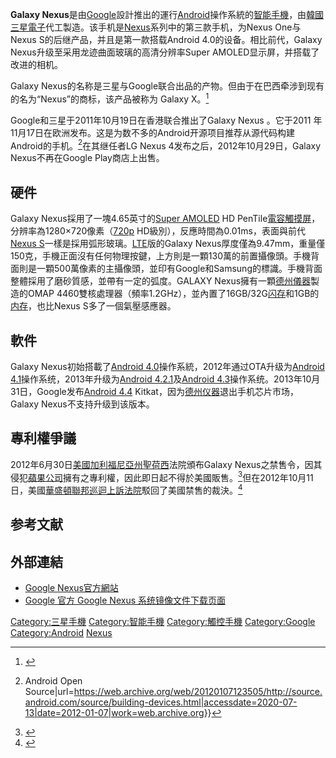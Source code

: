 {{Untranslated-jargon}}
{{noteTA
|G1=IT
}}
{{Infobox Mobile phone
| name            = Galaxy Nexus
| image           = Galaxy Nexus Logo.png
| image2          = Samsung_Galaxy_Nexus_Render.png
| imagesize       = 300
| caption         =
| manufacturer    = [[三星電子|三星電子]]
| series          = [[Google_Nexus|Google Nexus]], [[Samsung_Galaxy|Samsung Galaxy]]
| model           = GT-i9250
| carrier         = '''US''' [[Verizon_Wireless|Verizon]], [[Sprint_Nextel|Sprint]]<br />'''South Korea''' KT, [[SK_Telecom|SKT]]
| networks        = '''[[GSM|GSM]]'''/'''[[GPRS|GPRS]]'''/'''[[EDGE|EDGE]]''' 850/900/1800/1900 <br />
'''[[HSPA+|HSPA+]]''' 850/900/1700/1900/2100 <br />
''[[HSPA|HSDPA]]'' 21 Mbps <br />
''[[HSPA|HSUPA]]'' 5.76 Mbps <br />
'''[[LTE|LTE]]''' ([[Verizon_Wireless|Verizon]], [[Sprint_Nextel|Sprint]])
| released        = {{Start date|2011|11|17}}
| available       = 2011年10月19日
| predecessor     = [[Nexus_S|Nexus S]]
| successor       = [[Nexus_4|Nexus 4]]（由[[樂金電子|LG]]研發）<ref>{{Cite web |url=http://www.dcfever.com/news/readnews.php?type=&id=7371 |title=Samsung Galaxy Premier 登場 - DCFever |accessdate=2013-04-06 |archive-date=2019-06-17 |archive-url=https://web.archive.org/web/20190617044814/https://www.dcfever.com/news/readnews.php?type=&id=7371 |dead-url=no }}</ref>
| type            = [[智能手機|智能手機]]
| form            =
| status          = 已停產、支援中
| screen          = 4.65吋 [[Super_AMOLED|Super AMOLED]] 1280×720
| camera          = 500萬像素[[CMOS|CMOS]]主攝像頭、130萬像素CMOS副攝像頭
| operatingsystem = [[Android歷史版本#Android_4.x|Android 4.0]]（可更新至Android 4.3）
| size            =  135.5x×67.94x×9.47毫米
| weight          = {{convert|135|g|oz|abbr=on}}
| soc             = [[德州儀器|德州儀器]] [[OMAP|OMAP]] 4460
| cpu             = 雙核心 1.2 GHz [[ARM|ARM]] Cortex-A9
| gpu             = 307 MHz  [[PowerVR|PowerVR]] SGX540<ref>{{cite web |url=http://www.anandtech.com/show/5303/sprint-ad-announces-galaxy-nexus-with-15-ghz-soc |title=Sprint Ad Announces Galaxy Nexus with 1.5 GHz SoC |publisher=AnandTech |date= |accessdate=2012-02-20 |archive-date=2020-11-26 |archive-url=https://web.archive.org/web/20201126212811/https://www.anandtech.com/show/5303/sprint-ad-announces-galaxy-nexus-with-15-ghz-soc |dead-url=no }}</ref>
| memory          = 1 GB [[LPDDR2|LPDDR2]]
| storage         = 16/32 GB[[快閃記憶體|快閃記憶體]]（不同版本）<ref name="Tech Specs - Galaxy Nexus">{{cite web |url=http://www.google.co.uk/nexus/#/galaxy/specs |title=Tech Specs - Galaxy Nexus |publisher=Google |date= |accessdate=2012-07-01 |archive-date=2013-10-23 |archive-url=https://web.archive.org/web/20131023112056/http://www.google.co.uk/nexus/#/galaxy/specs |dead-url=no }}</ref><ref name="engadget20111006">{{cite web|last=Volpe|first=Joseph|title=Samsung Galaxy Nexus specs leak, headed to Verizon as an exclusive?|url=http://www.engadget.com/2011/10/06/samsung-galaxy-nexus-specs-leak-headed-to-verizon-as-an-exclusi/|publisher=Engaget|accessdate=6 October 2011|archive-date=2011-10-07|archive-url=https://web.archive.org/web/20111007035322/http://www.engadget.com/2011/10/06/samsung-galaxy-nexus-specs-leak-headed-to-verizon-as-an-exclusi/|dead-url=no}}</ref><ref>{{cite web |url=http://www.ibtimes.co.uk/articles/300378/20120217/samsung-32gb-galaxy-nexus-release-date.htm |title=Samsung's 32GB Galaxy Nexus will Make it to the Ball - International Business Times |publisher=Ibtimes.co.uk |date=2012-02-15 |accessdate=2012-02-20 |deadurl=yes |archiveurl=https://web.archive.org/web/20120419223830/http://www.ibtimes.co.uk/articles/300378/20120217/samsung-32gb-galaxy-nexus-release-date.htm |archivedate=2012-04-19 }}</ref>
| memory_card     = 無
| battery         = 1,750 [[Ampere-hour|mAh]]（HSPA+版本） <br /> 1,850 [[Ampere-hour|mAh]]（LTE版本）<ref>[http://www.engadget.com/2011/11/17/google-confirms-verizons-lte-galaxy-nexus-dimensions-and-specif/ Google confirms Verizon's LTE Galaxy Nexus dimensions and specifications] {{Wayback|url=http://www.engadget.com/2011/11/17/google-confirms-verizons-lte-galaxy-nexus-dimensions-and-specif/ |date=20131012144154 }}. Engadget (2011-11-17). Retrieved on 2011-12-15.</ref><br />
internal user-replaceable <br /> 2,000 [[Ampere-hour|mAh]] (Official extended battery. Korean Variants includes both 1,750mAh and 2,000mAh batteries)
[[rechargeable_battery|rechargeable]] [[lithium-ion_battery|Li-ion]]
| input           = [[多點觸控|多點觸控]][[电容式感应|電容]][[觸控式螢幕|觸控式螢幕]] <br/> [[光度感應器|光度感應器]] <br/> [[接近傳感器|接近傳感器]] <br/> [[加速計|加速計]] <br/> 3軸[[陀螺儀|陀螺儀]] <br/> [[A-GPS|A-GPS]] <br/> [[氣壓計|氣壓計]] <br/> [[降噪麥克風|雙麥克風]]
| display         = {{convert|4.65|in|mm|abbr=on}} diagonal [[AMOLED#HD_Super_AMOLED|HD Super AMOLED]] with RGBG-Matrix ([[PenTile|PenTile]])<ref>[http://www.anandtech.com/show/5000/galaxy-nexus-pentile-discussion-confirmed Confirmed: Galaxy Nexus Includes PenTile] {{Wayback|url=http://www.anandtech.com/show/5000/galaxy-nexus-pentile-discussion-confirmed |date=20131126032312 }}. AnandTech. Retrieved on 2011-11-21.</ref><br />
1280×720 px *(316 [[pixels_per_inch|ppi]]) <br />
16:9 aspect-ratio <br />
10 [[microsecond|μs]] response time
| rear_camera     = 5 百萬畫素 (2592×1936 px) <br />
自動對焦, 零快門延遲,<ref name="googleblog.blogspot.com">Rubin, Andy. (2011-10-18) [http://googleblog.blogspot.com/2011/10/unwrapping-ice-cream-sandwich-on-galaxy.html Official Google Blog: Unwrapping Ice Cream Sandwich on the Galaxy Nexus] {{Wayback|url=http://googleblog.blogspot.com/2011/10/unwrapping-ice-cream-sandwich-on-galaxy.html |date=20201119093952 }}. Googleblog.blogspot.com. Retrieved on 2011-11-21.</ref> 單 [[light-emitting_diode|LED]] 閃光燈, [[1080p|1080p]] 錄影<br />
(1920×1080 @ 24 [[frames_per_second|fps]])<ref name=autogenerated1>{{cite web |url=http://www.engadget.com/2011/11/24/galaxy-nexus-hspa-review/ |title=Galaxy Nexus HSPA+ review |publisher=Engadget |date=2011-11-24 |accessdate=2012-02-20 |archive-date=2013-12-07 |archive-url=https://web.archive.org/web/20131207145410/http://www.engadget.com/2011/11/24/galaxy-nexus-hspa-review/ |dead-url=no }}</ref>
| front_camera    = 1.3 百萬畫素, [[720p|720p]] 錄影
(1280x720 @ 30 [[frames_per_second|fps]])<ref name=autogenerated1 />
| media_formats   = '''Audio''' [[MP3|MP3]], [[WAV|WAV]], [[High-Efficiency_Advanced_Audio_Coding|eAAC+]], [[Dolby_Digital|AC3]], [[Vorbis|Vorbis]], [[Free_Lossless_Audio_Codec|FLAC]] <br />
'''Video''' [[MPEG-4_Part_14|MP4]], [[H.264|H.264]], [[H.263|H.263]], [[WebM|WebM]]
| ringtone        = [[MP3|MP3]], [[Ogg_Vorbis|Vorbis]] & [[WAV|WAV]] audio; vibration
| connectivity    = 3.5 mm [[TRRS_connector|TRRS]] <br />
[[Global_Positioning_System|GPS]] <br />
[[Digital_Living_Network_Alliance|DLNA]] <br />
[[Micro_USB|Micro USB]] [[USB_2.0|2.0]] with [[USB_On-The-Go|USB On-The-Go]]<br />
[[Mobile_High-definition_Link|MHL]] <br />
[[Bluetooth|Bluetooth]] (3.0 enabled, 4.0 compatible hardware)<br />
[[near_field_communication|NFC]] <br />
[[Wi-Fi|Wi-Fi]] [[IEEE_802.11|802.11a/b/g/n]] (2.4/5 GHz)
| other           = [[hotspot_(Wi-Fi)|Wi-Fi hotspot]] <br />
[[Wi-Fi_Direct|Wi-Fi Direct]] <br />
USB [[tethering|tethering]] <br />
[[lipophobicity|Oleophobic display coating]]
| sar             =
| hac             = M4<ref>{{cite web |url=https://www.verizonwireless.com/b2c/store/controller?&item=phoneFirst&action=viewPhoneDetail&selectedPhoneId=5801 |title=Galaxy Nexus by Samsung |accessdate=2011-12-15 |archive-url=https://web.archive.org/web/20131210061729/https://www.verizonwireless.com/b2c/store/controller?&item=phoneFirst&action=viewPhoneDetail&selectedPhoneId=5801 |archive-date=2013-12-10 |dead-url=yes }}</ref>
| references      =
}}
'''Galaxy Nexus'''是由[[Google|Google]]設計推出的運行[[Android|Android]]操作系統的[[智能手機|智能手機]]，由[[韓國|韓國]][[三星電子|三星電子]]代工製造。该手机是[[Google_Nexus|Nexus]]系列中的第三款手机，为Nexus One与Nexus S的后继产品，并且是第一款搭载Android 4.0的设备。相比前代，Galaxy Nexus升级至采用龙迹曲面玻璃的高清分辨率Super AMOLED显示屏，并搭载了改进的相机。

Galaxy Nexus的名称是三星与Google联合出品的产物。但由于在巴西牵涉到现有的名为“Nexus”的商标，该产品被称为 Galaxy X。<ref>{{Cite web|title=Nexus|url=http://www.google.com.br/nexus/|accessdate=2020-07-13|work=www.google.com.br|language=en|archive-date=2015-10-01|archive-url=https://web.archive.org/web/20151001001836/http://www.google.com.br/nexus/|dead-url=no}}</ref>

Google和三星于2011年10月19日在香港联合推出了Galaxy Nexus 。它于2011 年11月17日在欧洲发布。这是为数不多的Android开源项目推荐从源代码构建Android的手机。<ref>{{Cite web|title=Building for devices {{!}} Android Open Source|url=https://web.archive.org/web/20120107123505/http://source.android.com/source/building-devices.html|accessdate=2020-07-13|date=2012-01-07|work=web.archive.org}}</ref>在其继任者LG Nexus 4发布之后，2012年10月29日，Galaxy Nexus不再在Google Play商店上出售。

== 硬件 ==
Galaxy Nexus採用了一塊4.65英寸的[[Super_AMOLED|Super AMOLED]] HD PenTile[[电容式感应|電容觸摸屏]]，分辨率為1280×720像素（[[720p|720p]] HD級別），反應時間為0.01ms，表面與前代[[Nexus_S|Nexus S]]一樣是採用弧形玻璃。[[LTE|LTE]]版的Galaxy Nexus厚度僅為9.47mm，重量僅150克，手機正面沒有任何物理按鍵，上方則是一顆130萬的前置攝像頭。手機背面則是一顆500萬像素的主攝像頭，並印有Google和Samsung的標識。手機背面整體採用了磨砂質感，並帶有一定的弧度。GALAXY Nexus擁有一顆[[德州儀器|德州儀器]]製造的OMAP 4460雙核處理器（頻率1.2GHz），並內置了16GB/32G[[闪存|闪存]]和1GB的[[内存|内存]]，也比Nexus S多了一個氣壓感應器。

== 軟件 ==
Galaxy Nexus初始搭載了[[Android歷史版本#Android_4.x|Android 4.0]]操作系統，2012年通过OTA升级为[[Android歷史版本#Android_4.x|Android 4.1]]操作系统，2013年升级为[[Android歷史版本#Android_4.x|Android 4.2.1]]及[[Android歷史版本#Android_4.x|Android 4.3]]操作系统。2013年10月31日，Google发布[[Android歷史版本#Android_4.x|Android 4.4]] Kitkat，因为[[德州仪器|德州仪器]]退出手机芯片市场，Galaxy Nexus不支持升级到该版本。

== 專利權爭議 ==
2012年6月30日[[美國|美國]][[加利福尼亞州|加利福尼亞州]][[聖荷西|聖荷西]]法院頒布Galaxy Nexus之禁售令，因其侵犯[[蘋果公司|蘋果公司]]擁有之專利權，因此即日起不得於美國販售。<ref>{{Cite web |url=http://tw.news.yahoo.com/%E4%B8%89%E6%98%9F-galaxy-nexus-%E5%9C%A8%E7%BE%8E%E9%81%AD%E7%A6%81%E5%94%AE-%E5%B0%88%E5%88%A9%E5%A4%A7%E6%88%B0%E9%80%A3%E8%BC%B8%E5%85%A9%E5%A0%B4-101850890.html |title=三星 Galaxy Nexus 在美遭禁售　專利大戰連輸兩場 |accessdate=2012-07-02 |archive-date=2012-07-02 |archive-url=https://web.archive.org/web/20120702020250/http://tw.news.yahoo.com/%E4%B8%89%E6%98%9F-galaxy-nexus-%E5%9C%A8%E7%BE%8E%E9%81%AD%E7%A6%81%E5%94%AE-%E5%B0%88%E5%88%A9%E5%A4%A7%E6%88%B0%E9%80%A3%E8%BC%B8%E5%85%A9%E5%A0%B4-101850890.html |dead-url=no }}</ref>但在2012年10月11日，美國[[華盛頓哥倫比亞特區|華盛頓]][[美國聯邦上訴法院|聯邦巡迴上訴法院]]駁回了美國禁售的裁決。<ref>{{Cite web |url=http://tw.news.yahoo.com/%E4%B8%89%E6%98%9Fnexus%E6%89%8B%E6%A9%9F%E7%A6%81%E5%94%AE%E4%BB%A4-%E7%BE%8E%E4%B8%8A%E8%A8%B4%E6%B3%95%E5%BA%AD%E9%A7%81%E5%9B%9E-213000577--finance.html |title=三星Nexus手機禁售令 美上訴法庭駁回 |accessdate=2012-10-13 |archive-date=2012-10-16 |archive-url=https://web.archive.org/web/20121016012553/http://tw.news.yahoo.com/%E4%B8%89%E6%98%9Fnexus%E6%89%8B%E6%A9%9F%E7%A6%81%E5%94%AE%E4%BB%A4-%E7%BE%8E%E4%B8%8A%E8%A8%B4%E6%B3%95%E5%BA%AD%E9%A7%81%E5%9B%9E-213000577--finance.html |dead-url=no }}</ref>

== 参考文献 ==
{{reflist}}

== 外部連結 ==
*[http://www.google.com/nexus Google Nexus官方網站] {{Wayback|url=http://www.google.com/nexus |date=20210130090754 }}{{en}}
*[https://developers.google.com/android/nexus/images?hl=zh-CN Google 官方 Google Nexus 系统镜像文件下载页面]{{Wayback|url=https://developers.google.com/android/nexus/images?hl=zh-CN |date=20131110053258 }}

{{Nexus}}

{{Google公司}}
{{Android}}
[[Category:三星手機|Category:三星手機]]
[[Category:智能手機|Category:智能手機]]
[[Category:觸控手機|Category:觸控手機]]
[[Category:Google|Category:Google]]
[[Category:Android|Category:Android]]
[[Category:Android設備|Nexus]]